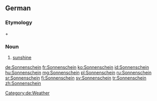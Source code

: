 ==German==
===Etymology===
{{term|Sonne||sun|lang=de}} + {{term|scheinen||to shine|lang=de}}

===Noun===
{{de-noun|g=m|Sonnenscheins|-}}
# [[sunshine]]
[[Category:de:Weather]]

[[de:Sonnenschein]]
[[fr:Sonnenschein]]
[[ko:Sonnenschein]]
[[id:Sonnenschein]]
[[hu:Sonnenschein]]
[[mg:Sonnenschein]]
[[pl:Sonnenschein]]
[[ru:Sonnenschein]]
[[sr:Sonnenschein]]
[[fi:Sonnenschein]]
[[sv:Sonnenschein]]
[[tr:Sonnenschein]]
[[zh:Sonnenschein]]